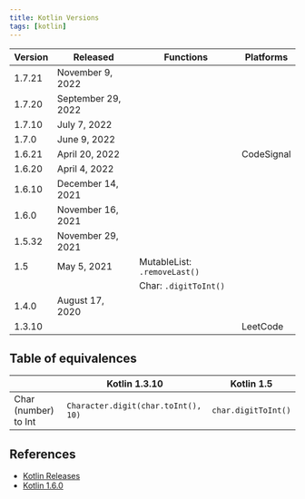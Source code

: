 ```yaml
---
title: Kotlin Versions
tags: [kotlin]
---
```


| Version | Released           | Functions                    | Platforms  |
| ------- | ------------------ | ---------------------------- | ---------- |
| 1.7.21  | November 9, 2022   |                              |            |
| 1.7.20  | September 29, 2022 |                              |            |
| 1.7.10  | July 7, 2022       |                              |            |
| 1.7.0   | June 9, 2022       |                              |            |
| 1.6.21  | April 20, 2022     |                              | CodeSignal |
| 1.6.20  | April 4, 2022      |                              |            |
| 1.6.10  | December 14, 2021  |                              |            |
| 1.6.0   | November 16, 2021  |                              |            |
| 1.5.32  | November 29, 2021  |                              |            |
| 1.5     | May 5, 2021        | MutableList: `.removeLast()` |            |
|         |                    | Char: `.digitToInt()`        |            |
| 1.4.0   | August 17, 2020    |                              |            |
| 1.3.10  |                    |                              | LeetCode   |

## Table of equivalences

|                      | Kotlin 1.3.10                       | Kotlin 1.5          |
| -------------------- | ----------------------------------- | ------------------- |
| Char (number) to Int | `Character.digit(char.toInt(), 10)` | `char.digitToInt()` |

## References

- [Kotlin Releases](https://kotlinlang.org/docs/releases.html)
- [Kotlin 1.6.0](https://blog.jetbrains.com/kotlin/2021/11/kotlin-1-6-0-is-released/)
